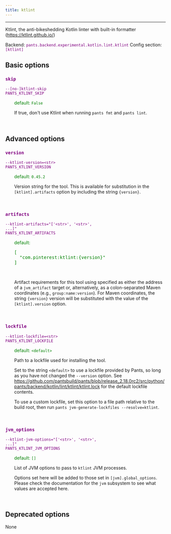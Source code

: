 ```yaml
---
title: ktlint
---
```


---

Ktlint, the anti-bikeshedding Kotlin linter with built-in formatter (https://ktlint.github.io/)

Backend: <span style="color: purple"><code>pants.backend.experimental.kotlin.lint.ktlint</code></span>
Config section: <span style="color: purple"><code>[ktlint]</code></span>

## Basic options

<div style="color: purple">

### `skip`

  <code>--[no-]ktlint-skip</code><br>
  <code>PANTS_KTLINT_SKIP</code><br>
</div>
<div style="padding-left: 2em;">
<span style="color: green">default: <code>False</code></span>

<br>

If true, don't use Ktlint when running `pants fmt` and `pants lint`.

</div>
<br>

## Advanced options

<div style="color: purple">

### `version`

  <code>--ktlint-version=&lt;str&gt;</code><br>
  <code>PANTS_KTLINT_VERSION</code><br>
</div>
<div style="padding-left: 2em;">
<span style="color: green">default: <code>0.45.2</code></span>

<br>

Version string for the tool. This is available for substitution in the `[ktlint].artifacts` option by including the string `{version}`.

</div>
<br>

<div style="color: purple">

### `artifacts`

  <code>--ktlint-artifacts=&quot;['&lt;str&gt;', '&lt;str&gt;', ...]&quot;</code><br>
  <code>PANTS_KTLINT_ARTIFACTS</code><br>
</div>
<div style="padding-left: 2em;">
<span style="color: green">default: <pre>[
  "com.pinterest:ktlint:{version}"
]</pre></span>

<br>

Artifact requirements for this tool using specified as either the address of a `jvm_artifact` target or, alternatively, as a colon-separated Maven coordinates (e.g., `group:name:version`). For Maven coordinates, the string `{version}` version will be substituted with the value of the `[ktlint].version` option.

</div>
<br>

<div style="color: purple">

### `lockfile`

  <code>--ktlint-lockfile=&lt;str&gt;</code><br>
  <code>PANTS_KTLINT_LOCKFILE</code><br>
</div>
<div style="padding-left: 2em;">
<span style="color: green">default: <code>&lt;default&gt;</code></span>

<br>

Path to a lockfile used for installing the tool.

Set to the string `<default>` to use a lockfile provided by Pants, so long as you have not changed the `--version` option. See https://github.com/pantsbuild/pants/blob/release_2.18.0rc2/src/python/pants/backend/kotlin/lint/ktlint/ktlint.lock for the default lockfile contents.

To use a custom lockfile, set this option to a file path relative to the build root, then run `pants jvm-generate-lockfiles --resolve=ktlint`.

</div>
<br>

<div style="color: purple">

### `jvm_options`

  <code>--ktlint-jvm-options=&quot;['&lt;str&gt;', '&lt;str&gt;', ...]&quot;</code><br>
  <code>PANTS_KTLINT_JVM_OPTIONS</code><br>
</div>
<div style="padding-left: 2em;">
<span style="color: green">default: <code>[]</code></span>

<br>

List of JVM options to pass to `ktlint` JVM processes.

Options set here will be added to those set in `[jvm].global_options`. Please check the documentation for the `jvm` subsystem to see what values are accepted here.

</div>
<br>

## Deprecated options

None
